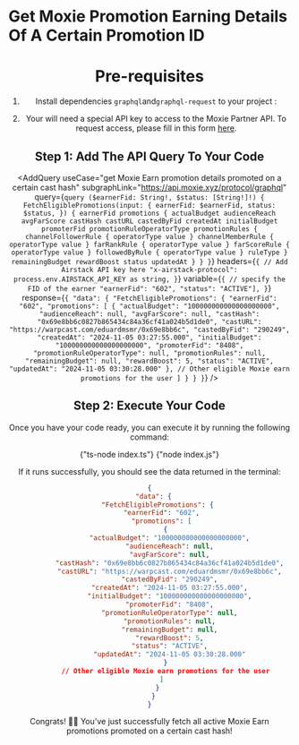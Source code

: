 
# Get Moxie Promotion Earning Details Of A Certain Promotion ID

<Header
  useCase="get Moxie Earn promotion details promoted on a certain cast hash"
  apiName="Moxie Partner"
/>

# Pre-requisites

1. Install dependencies `graphql`and`graphql-request` to your project :

<Install dependencies="graphql graphql-request" />

2. Your will need a special API key to access to the Moxie Partner API. To request access, please fill in this form [here](https://forms.gle/eRQ6uiCzica2J6qo8).

## Step 1: Add The API Query To Your Code

<AddQuery
  useCase="get Moxie Earn promotion details promoted on a certain cast hash"
  subgraphLink="https://api.moxie.xyz/protocol/graphql"
  query={`query ($earnerFid: String!, $status: [String!]!) {
  FetchEligiblePromotions(input: {
    earnerFid: $earnerFid,
    status: $status,
  }) {
    earnerFid
    promotions {
      actualBudget
      audienceReach
      avgFarScore
      castHash
      castURL
      castedByFid
      createdAt
      initialBudget
      promoterFid
      promotionRuleOperatorType
      promotionRules {
        channelFollowerRule {
          operatorType
          value
        }
        channelMemberRule {
          operatorType
          value
        }
        farRankRule {
          operatorType
          value
        }
        farScoreRule {
          operatorType
          value
        }
        followedByRule {
          operatorType
          value
        }
        ruleType
      }
      remainingBudget
      rewardBoost
      status
      updatedAt
    }
  }
}`}
  headers={`{
  // Add Airstack API key here
  "x-airstack-protocol": process.env.AIRSTACK_API_KEY as string,
}`}
  variable={`{
  // specify the FID of the earner
  "earnerFid": "602",
  "status": "ACTIVE"],
}`}
  response={`{
  "data": {
    "FetchEligiblePromotions": {
      "earnerFid": "602",
      "promotions": [
        {
          "actualBudget": "100000000000000000000",
          "audienceReach": null,
          "avgFarScore": null,
          "castHash": "0x69e8bb6c0827b865434c84a36cf41a024b5d1de0",
          "castURL": "https://warpcast.com/eduardmsmr/0x69e8bb6c",
          "castedByFid": "290249",
          "createdAt": "2024-11-05 03:27:55.000",
          "initialBudget": "100000000000000000000",
          "promoterFid": "8408",
          "promotionRuleOperatorType": null,
          "promotionRules": null,
          "remainingBudget": null,
          "rewardBoost": 5,
          "status": "ACTIVE",
          "updatedAt": "2024-11-05 03:30:28.000"
        },
        // Other eligible Moxie earn promotions for the user
      ]
    }
  }
}`}
/>

## Step 2: Execute Your Code

Once you have your code ready, you can execute it by running the following command:

<Tabs>
  <TabItem value="ts" label="TypeScript">
    <CodeBlock language="sh">{"ts-node index.ts"}</CodeBlock>
  </TabItem>
  <TabItem value="js" label="JavaScript">
    <CodeBlock language="sh">{"node index.js"}</CodeBlock>
  </TabItem>
</Tabs>

If it runs successfully, you should see the data returned in the terminal:

```json
{
  "data": {
    "FetchEligiblePromotions": {
      "earnerFid": "602",
      "promotions": [
        {
          "actualBudget": "100000000000000000000",
          "audienceReach": null,
          "avgFarScore": null,
          "castHash": "0x69e8bb6c0827b865434c84a36cf41a024b5d1de0",
          "castURL": "https://warpcast.com/eduardmsmr/0x69e8bb6c",
          "castedByFid": "290249",
          "createdAt": "2024-11-05 03:27:55.000",
          "initialBudget": "100000000000000000000",
          "promoterFid": "8408",
          "promotionRuleOperatorType": null,
          "promotionRules": null,
          "remainingBudget": null,
          "rewardBoost": 5,
          "status": "ACTIVE",
          "updatedAt": "2024-11-05 03:30:28.000"
        }
        // Other eligible Moxie earn promotions for the user
      ]
    }
  }
}
```

Congrats! 🥳🎉 You've just successfully fetch all active Moxie Earn promotions promoted on a certain cast hash!

<DeveloperSupport />
